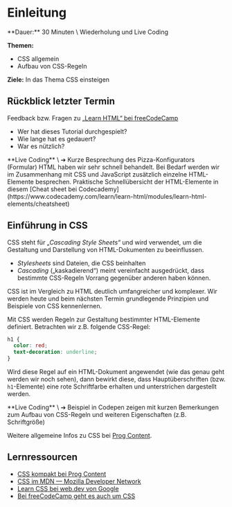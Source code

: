
# Einleitung

<Callout>
  **Dauer:** 30 Minuten \
  Wiederholung und Live Coding

  **Themen:**
  - CSS allgemein
  - Aufbau von CSS-Regeln

  **Ziele:** In das Thema CSS einsteigen
</Callout>

## Rückblick letzter Termin

Feedback bzw. Fragen zu [„Learn HTML“ bei freeCodeCamp](https://www.freecodecamp.org/learn/2022/responsive-web-design/)

- Wer hat dieses Tutorial durchgespielt? 
- Wie lange hat es gedauert?
- War es nützlich?

<Callout emoji="👨🏻‍💻">
**Live Coding** \
➔ Kurze Besprechung des Pizza-Konfigurators (Formular)
</Callout>

<Callout type="warning" emoji="👉">
HTML haben wir sehr schnell behandelt. Bei Bedarf werden wir im Zusammenhang
mit CSS und JavaScript zusätzlich einzelne HTML-Elemente besprechen.
</Callout>

<Callout type="info">
Praktische Schnellübersicht der HTML-Elemente in diesem 
[Cheat sheet bei Codecademy](https://www.codecademy.com/learn/learn-html/modules/learn-html-elements/cheatsheet)
</Callout>

## Einführung in CSS

CSS steht für „_Cascading Style Sheets_“ und wird verwendet, um die 
Gestaltung und Darstellung von HTML-Dokumenten zu beeinflussen. 

- _Stylesheets_ sind Dateien, die CSS beinhalten
- _Cascading_ („kaskadierend“) meint vereinfacht ausgedrückt, dass bestimmte CSS-Regeln Vorrang gegenüber anderen haben können. 

CSS ist im Vergleich zu HTML deutlich umfangreicher und komplexer. 
Wir werden heute und beim nächsten Termin grundlegende Prinzipien
und Beispiele von CSS kennenlernen.

Mit CSS werden Regeln zur Gestaltung bestimmter HTML-Elemente definiert. 
Betrachten wir z.B. folgende CSS-Regel:

```css
h1 {
  color: red;
  text-decoration: underline;
}
```

Wird diese Regel auf ein HTML-Dokument angewendet (wie das 
genau geht werden wir noch sehen), dann bewirkt diese, dass 
Hauptüberschriften (bzw. `h1`-Elemente) eine rote Schriftfarbe 
erhalten und unterstrichen dargestellt werden.

<Callout emoji="👨🏻‍💻">
**Live Coding** \
➔ Beispiel in Codepen zeigen mit kurzen Bemerkungen zum Aufbau von
CSS-Regeln und weiteren Eigenschaften (z.B. Schriftgröße)
</Callout>

Weitere allgemeine Infos zu CSS bei 
[Prog Content](https://www.progcontent.com/css-kompakt/intro).

## Lernressourcen

- [CSS kompakt bei Prog Content](https://www.progcontent.com/css-kompakt)
- [CSS im MDN &mdash; Mozilla Developer Network](https://developer.mozilla.org/en-US/docs/Web/CSS)
- [Learn CSS bei web.dev von Google](https://web.dev/learn/css/)
- [Bei freeCodeCamp geht es auch um CSS](https://www.freecodecamp.org/learn/2022/responsive-web-design) 

